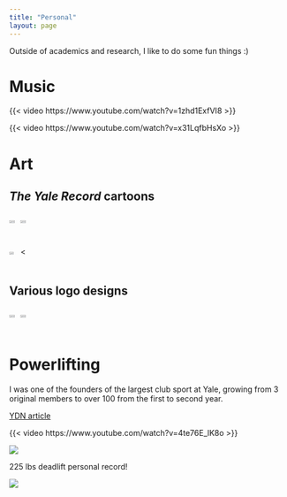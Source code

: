 ```yaml
---
title: "Personal"
layout: page
---
```

Outside of academics and research, I like to do some fun things :)

# Music
{{< video https://www.youtube.com/watch?v=1zhd1ExfVI8 >}}

{{< video https://www.youtube.com/watch?v=x31LqfbHsXo >}}

# Art 
## *The Yale Record* cartoons  
<div style="display: flex;">
  <img src="lanyard.png" width="50%"><img src="Cowboys.png" width="50%" >
</div>
<div style="display: flex;">
  <img src="Yale%20Shower%20Drain.png" width="50%"> < 
</div>

## Various logo designs
<div style="display: flex;">
  <img src="CogSci%20Logo2.png" width="50%"><img src="Sticker6.png" width="50%">
</div>

# Powerlifting
I was one of the founders of the largest club sport at Yale, growing from 3 original members to over 100 from the first to second year.  

[YDN article](https://yaledailynews.com/blog/2022/11/02/club-powerlifting-host-its-first-meet-of-the-year/)

{{< video https://www.youtube.com/watch?v=4te76E_lK8o >}}

![](ypl.JPG)

225 lbs deadlift personal record!  

![](225.gif)

